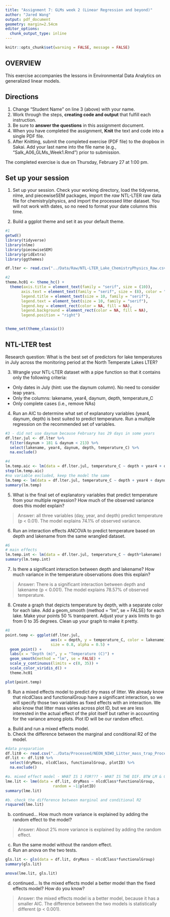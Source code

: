 ```yaml
---
title: "Assignment 7: GLMs week 2 (Linear Regression and beyond)"
author: "Jared Wang"
output: pdf_document
geometry: margin=2.54cm
editor_options: 
  chunk_output_type: inline
---
```

```r
knitr::opts_chunk$set(warning = FALSE, message = FALSE)
```

## OVERVIEW

This exercise accompanies the lessons in Environmental Data Analytics on generalized linear models. 

## Directions
1. Change "Student Name" on line 3 (above) with your name.
3. Work through the steps, **creating code and output** that fulfill each instruction.
4. Be sure to **answer the questions** in this assignment document.
6. When you have completed the assignment, **Knit** the text and code into a single PDF file.
8. After Knitting, submit the completed exercise (PDF file) to the dropbox in Sakai. Add your last name into the file name (e.g., "Salk_A06_GLMs_Week1.Rmd") prior to submission.

The completed exercise is due on Thursday, February 27 at 1:00 pm.

## Set up your session 
1. Set up your session. Check your working directory, load the tidyverse, nlme, and piecewiseSEM packages, import the *raw* NTL-LTER raw data file for chemistry/physics, and import the processed litter dataset. You will not work with dates, so no need to format your date columns this time.

2. Build a ggplot theme and set it as your default theme.

```r
#1
getwd()
library(tidyverse)
library(nlme)
library(piecewiseSEM)
library(gridExtra)
library(ggthemes)

df.lter <- read.csv("../Data/Raw/NTL-LTER_Lake_ChemistryPhysics_Raw.csv")

#2
theme.hc01 <- theme_hc() +
  theme(axis.title = element_text(family = "serif", size = (10)),
       axis.text = element_text(family = "serif", size = (8), color = "black"), 
       legend.title = element_text(size = 10, family = "serif"),
       legend.text = element_text(size = 10, family = "serif"),
       legend.key = element_rect(color = NA, fill = NA),
       legend.background = element_rect(color = NA, fill = NA),
       legend.position = "right")


theme_set(theme_classic())
```


## NTL-LTER test
Research question: What is the best set of predictors for lake temperatures in July across the monitoring period at the North Temperate Lakes LTER? 

3. Wrangle your NTL-LTER dataset with a pipe function so that it contains only the following criteria: 

* Only dates in July (hint: use the daynum column). No need to consider leap years.
* Only the columns: lakename, year4, daynum, depth, temperature_C
* Only complete cases (i.e., remove NAs)

4. Run an AIC to determine what set of explanatory variables (year4, daynum, depth) is best suited to predict temperature. Run a multiple regression on the recommended set of variables. 

```r
#3 - did not use daynum because February has 29 days in some years
df.lter.jul <- df.lter %>%
  filter(daynum > 181 & daynum < 213) %>%
  select(lakename, year4, daynum, depth, temperature_C) %>%
  na.exclude()

#4
lm.temp.aic <- lm(data = df.lter.jul, temperature_C ~ depth + year4 + daynum)
step(lm.temp.aic)
#no variable excluded, keep the model the same
lm.temp <- lm(data = df.lter.jul, temperature_C ~ depth + year4 + daynum)
summary(lm.temp)
```

5. What is the final set of explanatory variables that predict temperature from your multiple regression? How much of the observed variance does this model explain?

> Answer: all three variables (day, year, and depth) predict temperature (p < 0.01). The model explains 74.1% of observed variance.

6. Run an interaction effects ANCOVA to predict temperature based on depth and lakename from the same wrangled dataset.

```r
#6
# main effects
lm.temp.int <- lm(data = df.lter.jul, temperature_C ~ depth*lakename)
summary(lm.temp.int)
```

7. Is there a significant interaction between depth and lakename? How much variance in the temperature observations does this explain?

> Answer: There is a significant interaction between depth and lakename (p < 0.001). The model explains 78.57% of observed temperature.

8. Create a graph that depicts temperature by depth, with a separate color for each lake. Add a geom_smooth (method = "lm", se = FALSE) for each lake. Make your points 50 % transparent. Adjust your y axis limits to go from 0 to 35 degrees. Clean up your graph to make it pretty. 

```r
#8
point.temp <- ggplot(df.lter.jul, 
                    aes(x = depth, y = temperature_C, color = lakename), 
                    size = 0.8, alpha = 0.5) +
  geom_point() + 
  labs(x = "Depth (m)", y = "Temperature (C)") + 
  geom_smooth(method = "lm", se = FALSE) +
  scale_y_continuous(limits = c(0, 35)) + 
  scale_color_viridis_d() +
  theme.hc01

plot(point.temp)
```

9. Run a mixed effects model to predict dry mass of litter. We already know that nlcdClass and functionalGroup have a significant interaction, so we will specify those two variables as fixed effects with an interaction. We also know that litter mass varies across plot ID, but we are less interested in the actual effect of the plot itself but rather in accounting for the variance among plots. Plot ID will be our random effect.

a. Build and run a mixed effects model.
b. Check the difference between the marginal and conditional R2 of the model. 

```r
#data preparation
df.lit0 <- read.csv("../Data/Processed/NEON_NIWO_Litter_mass_trap_Processed.csv")
df.lit <- df.lit0 %>%
  select(dryMass, nlcdClass, functionalGroup, plotID) %>%
  na.exclude()

#a. mixed effect model - WHAT IS 1 FOR??? - WHAT IS THE DIF. BTW LM & GLS???
lme.lit <- lme(data = df.lit, dryMass ~ nlcdClass*functionalGroup, 
                     random = ~1|plotID)
summary(lme.lit)

#b. check the difference between marginal and conditional R2
rsquared(lme.lit)
```

b. continued... How much more variance is explained by adding the random effect to the model? 

> Answer: About 2% more variance is explained by adding the random effect.

c. Run the same model without the random effect.
d. Run an anova on the two tests. 
```r
gls.lit <- gls(data = df.lit, dryMass ~ nlcdClass*functionalGroup)
summary(gls.lit)

anova(lme.lit, gls.lit)
```

d. continued... Is the mixed effects model a better model than the fixed effects model? How do you know?

> Answer: the mixed effects model is a better model, because it has a smaller AIC. The difference between the two models is statistically different (p < 0.001).